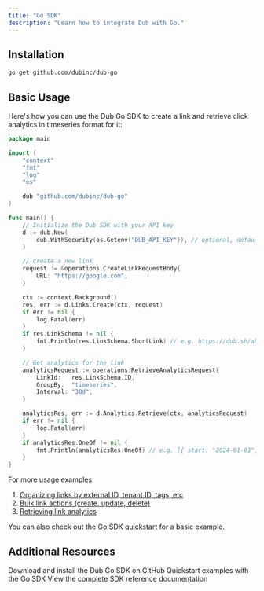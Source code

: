 ```yaml
---
title: "Go SDK"
description: "Learn how to integrate Dub with Go."
---
```


## Installation

```bash
go get github.com/dubinc/dub-go
```

## Basic Usage

Here's how you can use the Dub Go SDK to create a link and retrieve click analytics in timeseries format for it:

```go
package main

import (
	"context"
	"fmt"
	"log"
	"os"

	dub "github.com/dubinc/dub-go"
)

func main() {
	// Initialize the Dub SDK with your API key
	d := dub.New(
		dub.WithSecurity(os.Getenv("DUB_API_KEY")), // optional, defaults to DUB_API_KEY
	)

	// Create a new link
	request := &operations.CreateLinkRequestBody{
		URL: "https://google.com",
	}

	ctx := context.Background()
	res, err := d.Links.Create(ctx, request)
	if err != nil {
		log.Fatal(err)
	}
	if res.LinkSchema != nil {
		fmt.Println(res.LinkSchema.ShortLink) // e.g. https://dub.sh/abc123
	}

	// Get analytics for the link
	analyticsRequest := operations.RetrieveAnalyticsRequest{
		LinkId:   res.LinkSchema.ID,
		GroupBy:  "timeseries",
		Interval: "30d",
	}

	analyticsRes, err := d.Analytics.Retrieve(ctx, analyticsRequest)
	if err != nil {
		log.Fatal(err)
	}
	if analyticsRes.OneOf != nil {
		fmt.Println(analyticsRes.OneOf) // e.g. [{ start: "2024-01-01", clicks: 100 }]
	}
}
```

For more usage examples:

1. [Organizing links by external ID, tenant ID, tags, etc](/concepts/links/organization)
2. [Bulk link actions (create, update, delete)](/concepts/links/bulk-actions)
3. [Retrieving link analytics](/concepts/analytics)

You can also check out the [Go SDK quickstart](/sdks/quickstart/go) for a basic example.

## Additional Resources

<CardGroup cols={2}>
  <Card title="Go Package" icon="golang" href="https://d.to/go/sdk">
    Download and install the Dub Go SDK on GitHub
  </Card>
  <Card
    title="Examples"
    icon="github"
    href="https://github.com/dubinc/examples/tree/main/go"
  >
    Quickstart examples with the Go SDK
  </Card>
  <Card
    title="SDK Reference"
    icon="book"
    iconType="solid"
    href="https://github.com/dubinc/dub-go/blob/main/README.md"
  >
    View the complete SDK reference documentation
  </Card>
</CardGroup>
